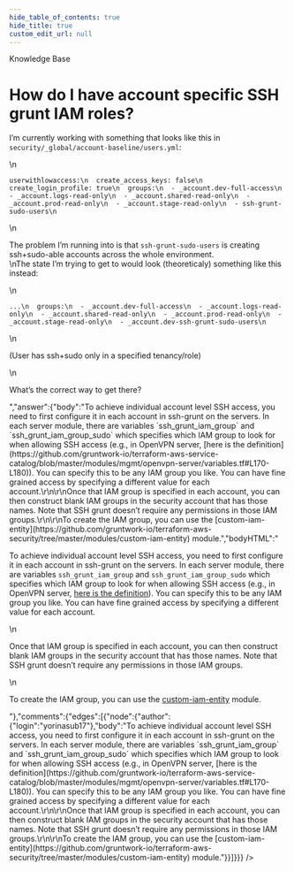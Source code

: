 ```yaml
---
hide_table_of_contents: true
hide_title: true
custom_edit_url: null
---
```



<CenterLayout>
<span class="title">Knowledge Base</span>
<h1>How do I have account specific SSH grunt IAM roles?</h1>
<GitHub json={{"id":"D_kwDOF8slf84AOq20","number":164,"author":{"login":"yorinasub17"},"title":"How do I have account specific SSH grunt IAM roles?","body":"I’m currently working with something that looks like this in `security/_global/account-baseline/users.yml`:\r\n\r\n```\r\nuserwithlowaccess:\r\n  create_access_keys: false\r\n  create_login_profile: true\r\n  groups:\r\n  - _account.dev-full-access\r\n  - _account.logs-read-only\r\n  - _account.shared-read-only\r\n  - _account.prod-read-only\r\n  - _account.stage-read-only\r\n  - ssh-grunt-sudo-users\r\n```\r\n\r\nThe problem I’m running into is that `ssh-grunt-sudo-users` is creating ssh+sudo-able accounts across the whole environment.\r\nThe state I’m trying to get to would look (theoreticaly) something like this instead:\r\n\r\n```\r\n...\r\n  groups:\r\n  - _account.dev-full-access\r\n  - _account.logs-read-only\r\n  - _account.shared-read-only\r\n  - _account.prod-read-only\r\n  - _account.stage-read-only\r\n  - _account.dev-ssh-grunt-sudo-users\r\n```\r\n  \r\n(User has ssh+sudo only in a specified tenancy/role)\r\n\r\nWhat’s the correct way to get there?","bodyHTML":"<p dir=\"auto\">I’m currently working with something that looks like this in <code class=\"notranslate\">security/_global/account-baseline/users.yml</code>:</p>\n<div class=\"snippet-clipboard-content notranslate position-relative overflow-auto\" data-snippet-clipboard-copy-content=\"userwithlowaccess:\n  create_access_keys: false\n  create_login_profile: true\n  groups:\n  - _account.dev-full-access\n  - _account.logs-read-only\n  - _account.shared-read-only\n  - _account.prod-read-only\n  - _account.stage-read-only\n  - ssh-grunt-sudo-users\"><pre class=\"notranslate\"><code>userwithlowaccess:\n  create_access_keys: false\n  create_login_profile: true\n  groups:\n  - _account.dev-full-access\n  - _account.logs-read-only\n  - _account.shared-read-only\n  - _account.prod-read-only\n  - _account.stage-read-only\n  - ssh-grunt-sudo-users\n</code></pre></div>\n<p dir=\"auto\">The problem I’m running into is that <code class=\"notranslate\">ssh-grunt-sudo-users</code> is creating ssh+sudo-able accounts across the whole environment.<br>\nThe state I’m trying to get to would look (theoreticaly) something like this instead:</p>\n<div class=\"snippet-clipboard-content notranslate position-relative overflow-auto\" data-snippet-clipboard-copy-content=\"...\n  groups:\n  - _account.dev-full-access\n  - _account.logs-read-only\n  - _account.shared-read-only\n  - _account.prod-read-only\n  - _account.stage-read-only\n  - _account.dev-ssh-grunt-sudo-users\"><pre class=\"notranslate\"><code>...\n  groups:\n  - _account.dev-full-access\n  - _account.logs-read-only\n  - _account.shared-read-only\n  - _account.prod-read-only\n  - _account.stage-read-only\n  - _account.dev-ssh-grunt-sudo-users\n</code></pre></div>\n<p dir=\"auto\">(User has ssh+sudo only in a specified tenancy/role)</p>\n<p dir=\"auto\">What’s the correct way to get there?</p>","answer":{"body":"To achieve individual account level SSH access, you need to first configure it in each account in ssh-grunt on the servers. In each server module, there are variables `ssh_grunt_iam_group` and `ssh_grunt_iam_group_sudo` which specifies which IAM group to look for when allowing SSH access (e.g., in OpenVPN server, [here is the definition](https://github.com/gruntwork-io/terraform-aws-service-catalog/blob/master/modules/mgmt/openvpn-server/variables.tf#L170-L180)). You can specify this to be any IAM group you like. You can have fine grained access by specifying a different value for each account.\r\n\r\nOnce that IAM group is specified in each account, you can then construct blank IAM groups in the security account that has those names. Note that SSH grunt doesn’t require any permissions in those IAM groups.\r\n\r\nTo create the IAM group, you can use the [custom-iam-entity](https://github.com/gruntwork-io/terraform-aws-security/tree/master/modules/custom-iam-entity) module.","bodyHTML":"<p dir=\"auto\">To achieve individual account level SSH access, you need to first configure it in each account in ssh-grunt on the servers. In each server module, there are variables <code class=\"notranslate\">ssh_grunt_iam_group</code> and <code class=\"notranslate\">ssh_grunt_iam_group_sudo</code> which specifies which IAM group to look for when allowing SSH access (e.g., in OpenVPN server, <a href=\"https://github.com/gruntwork-io/terraform-aws-service-catalog/blob/master/modules/mgmt/openvpn-server/variables.tf#L170-L180\">here is the definition</a>). You can specify this to be any IAM group you like. You can have fine grained access by specifying a different value for each account.</p>\n<p dir=\"auto\">Once that IAM group is specified in each account, you can then construct blank IAM groups in the security account that has those names. Note that SSH grunt doesn’t require any permissions in those IAM groups.</p>\n<p dir=\"auto\">To create the IAM group, you can use the <a href=\"https://github.com/gruntwork-io/terraform-aws-security/tree/master/modules/custom-iam-entity\">custom-iam-entity</a> module.</p>"},"comments":{"edges":[{"node":{"author":{"login":"yorinasub17"},"body":"To achieve individual account level SSH access, you need to first configure it in each account in ssh-grunt on the servers. In each server module, there are variables `ssh_grunt_iam_group` and `ssh_grunt_iam_group_sudo` which specifies which IAM group to look for when allowing SSH access (e.g., in OpenVPN server, [here is the definition](https://github.com/gruntwork-io/terraform-aws-service-catalog/blob/master/modules/mgmt/openvpn-server/variables.tf#L170-L180)). You can specify this to be any IAM group you like. You can have fine grained access by specifying a different value for each account.\r\n\r\nOnce that IAM group is specified in each account, you can then construct blank IAM groups in the security account that has those names. Note that SSH grunt doesn’t require any permissions in those IAM groups.\r\n\r\nTo create the IAM group, you can use the [custom-iam-entity](https://github.com/gruntwork-io/terraform-aws-security/tree/master/modules/custom-iam-entity) module."}}]}}} />

</CenterLayout>
  

<!-- ##DOCS-SOURCER-START
{
  "sourcePlugin": "github-discussions",
  "hash": "33e22bff553ce81d3913c4fce5fdb035"
}
##DOCS-SOURCER-END -->
